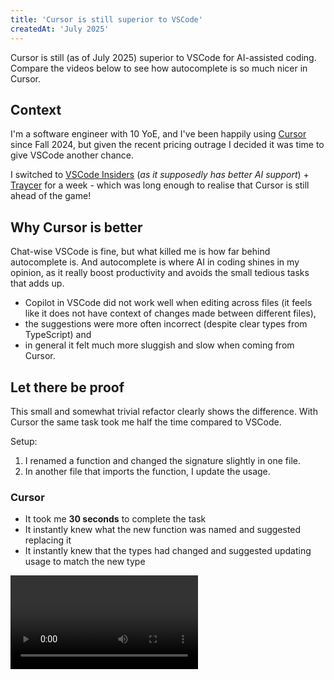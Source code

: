 ```yaml
---
title: 'Cursor is still superior to VSCode'
createdAt: 'July 2025'
---
```



<TLDR>
  Cursor is still (as of July 2025) superior to VSCode for AI-assisted coding. Compare the videos
  below to see how autocomplete is so much nicer in Cursor.
</TLDR>

## Context

I'm a software engineer with 10 YoE, and I've been happily using [Cursor](https://www.cursor.com/)
since Fall 2024, but given the recent pricing outrage I decided it was time to give VSCode another
chance.

I switched to [VSCode Insiders](https://code.visualstudio.com/insiders/) (_as it supposedly has
better AI support_) + [Traycer](https://traycer.ai/) for a week - which was long enough to realise
that Cursor is still ahead of the game!

## Why Cursor is better

Chat-wise VSCode is fine, but what killed me is how far behind autocomplete is. And autocomplete is
where AI in coding shines in my opinion, as it really boost productivity and avoids the small
tedious tasks that adds up.

- Copilot in VSCode did not work well when editing across files (it feels like it does not have
  context of changes made between different files),
- the suggestions were more often incorrect (despite clear types from TypeScript) and
- in general it felt much more sluggish and slow when coming from Cursor.

## Let there be proof

This small and somewhat trivial refactor clearly shows the difference. With Cursor the same task
took me half the time compared to VSCode.

Setup:

1. I renamed a function and changed the signature slightly in one file.
2. In another file that imports the function, I update the usage.

### Cursor

- It took me **30 seconds** to complete the task
- It instantly knew what the new function was named and suggested replacing it
- It instantly knew that the types had changed and suggested updating usage to match the new type

<Video title="Cursor in action" fileName="cursor-being-great.mp4" width={640} height={700} />

### VSCode/Copilot

- It took me **67 seconds** to complete the task
- VSCode did not suggest renaming the function or import
- VSCode insisted on using the outdated function signature
- I had to manually click on a line before autocomplete started showing suggestions

<Video title="VSCode in action" fileName="copilot-being-crap.mp4" width={640} height={709} />

---

So in conclusion, I'm back to Cursor.

I have dabbled with Gemini CLI and Claude Code, but I prefer writing code (with assistance) over
writing prompts (and I rarely get great results for complex tasks anyway, but I guess that's because
I'm not using that one magical prompt that makes everything great).

### Tell me why I'm wrong

There's probably a hundred reasons why you believe this is all my own fault, how I missed something
obvious or why I should buy your course on prompt engineering. Except for the last one, I'd
genuinely like to hear them! Ping me on [BlueSky](https://bsky.app/profile/madsnedergaard.dk) and
tell me if you have a different experience.
